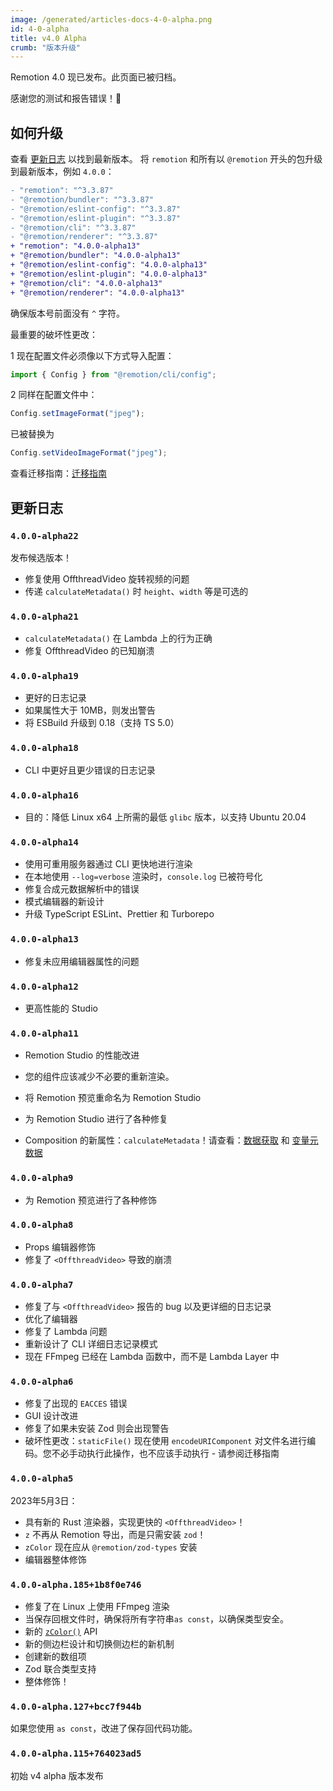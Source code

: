 ```yaml
---
image: /generated/articles-docs-4-0-alpha.png
id: 4-0-alpha
title: v4.0 Alpha
crumb: "版本升级"
---
```


Remotion 4.0 现已发布。此页面已被归档。

感谢您的测试和报告错误！🎉

## 如何升级

查看 [更新日志](#changelog) 以找到最新版本。
将 `remotion` 和所有以 `@remotion` 开头的包升级到最新版本，例如 `4.0.0`：

```diff title="package.json"
- "remotion": "^3.3.87"
- "@remotion/bundler": "^3.3.87"
- "@remotion/eslint-config": "^3.3.87"
- "@remotion/eslint-plugin": "^3.3.87"
- "@remotion/cli": "^3.3.87"
- "@remotion/renderer": "^3.3.87"
+ "remotion": "4.0.0-alpha13"
+ "@remotion/bundler": "4.0.0-alpha13"
+ "@remotion/eslint-config": "4.0.0-alpha13"
+ "@remotion/eslint-plugin": "4.0.0-alpha13"
+ "@remotion/cli": "4.0.0-alpha13"
+ "@remotion/renderer": "4.0.0-alpha13"
```

确保版本号前面没有 `^` 字符。

最重要的破坏性更改：

<Step>1</Step> 现在配置文件必须像以下方式导入配置：<br/>

```ts
import { Config } from "@remotion/cli/config";
```

<Step>2</Step> 同样在配置文件中：<br/>

```ts
Config.setImageFormat("jpeg");
```

已被替换为

```ts
Config.setVideoImageFormat("jpeg");
```

查看迁移指南：[迁移指南](/docs/4-0-migration)

## 更新日志

### `4.0.0-alpha22`

发布候选版本！

- 修复使用 OffthreadVideo 旋转视频的问题
- 传递 `calculateMetadata()` 时 `height`、`width` 等是可选的

### `4.0.0-alpha21`

- `calculateMetadata()` 在 Lambda 上的行为正确
- 修复 OffthreadVideo 的已知崩溃

### `4.0.0-alpha19`

- 更好的日志记录
- 如果属性大于 10MB，则发出警告
- 将 ESBuild 升级到 0.18（支持 TS 5.0）

### `4.0.0-alpha18`

- CLI 中更好且更少错误的日志记录

### `4.0.0-alpha16`

- 目的：降低 Linux x64 上所需的最低 `glibc` 版本，以支持 Ubuntu 20.04

### `4.0.0-alpha14`

- 使用可重用服务器通过 CLI 更快地进行渲染
- 在本地使用 `--log=verbose` 渲染时，`console.log` 已被符号化
- 修复合成元数据解析中的错误
- 模式编辑器的新设计
- 升级 TypeScript ESLint、Prettier 和 Turborepo

### `4.0.0-alpha13`

- 修复未应用编辑器属性的问题

### `4.0.0-alpha12`

- 更高性能的 Studio

### `4.0.0-alpha11`

- Remotion Studio 的性能改进
- 您的组件应该减少不必要的重新渲染。

- 将 Remotion 预览重命名为 Remotion Studio
- 为 Remotion Studio 进行了各种修复
- Composition 的新属性：`calculateMetadata`！请查看：[数据获取](/docs/data-fetching) 和 [变量元数据](/docs/dynamic-metadata)

### `4.0.0-alpha9`

- 为 Remotion 预览进行了各种修饰

### `4.0.0-alpha8`

- Props 编辑器修饰
- 修复了 `<OffthreadVideo>` 导致的崩溃

### `4.0.0-alpha7`

- 修复了与 `<OffthreadVideo>` 报告的 bug 以及更详细的日志记录
- 优化了编辑器
- 修复了 Lambda 问题
- 重新设计了 CLI 详细日志记录模式
- 现在 FFmpeg 已经在 Lambda 函数中，而不是 Lambda Layer 中

### `4.0.0-alpha6`

- 修复了出现的 `EACCES` 错误
- GUI 设计改进
- 修复了如果未安装 Zod 则会出现警告
- 破坏性更改：`staticFile()` 现在使用 `encodeURIComponent` 对文件名进行编码。您不必手动执行此操作，也不应该手动执行 - 请参阅迁移指南

### `4.0.0-alpha5`

2023年5月3日：

- 具有新的 Rust 渲染器，实现更快的 `<OffthreadVideo>`！
- `z` 不再从 Remotion 导出，而是只需安装 `zod`！
- `zColor` 现在应从 `@remotion/zod-types` 安装
- 编辑器整体修饰

### `4.0.0-alpha.185+1b8f0e746`

- 修复了在 Linux 上使用 FFmpeg 渲染
- 当保存回根文件时，确保将所有字符串`as const`，以确保类型安全。
- 新的 [`zColor()`](/docs/zod-types/z-color) API
- 新的侧边栏设计和切换侧边栏的新机制
- 创建新的数组项
- Zod 联合类型支持
- 整体修饰！

### `4.0.0-alpha.127+bcc7f944b`

如果您使用 `as const`，改进了保存回代码功能。

### `4.0.0-alpha.115+764023ad5`

初始 v4 alpha 版本发布


